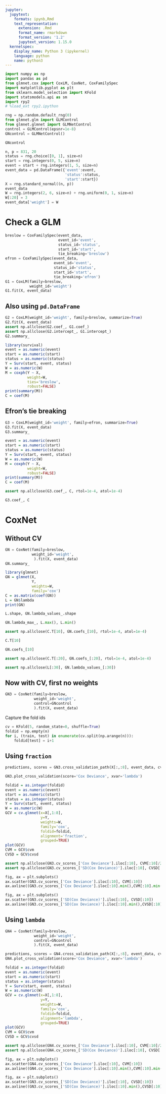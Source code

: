 ```yaml
---
jupyter:
  jupytext:
    formats: ipynb,Rmd
    text_representation:
      extension: .Rmd
      format_name: rmarkdown
      format_version: '1.2'
      jupytext_version: 1.15.0
  kernelspec:
    display_name: Python 3 (ipykernel)
    language: python
    name: python3
---
```


```python
import numpy as np
import pandas as pd
from glmnet.cox import CoxLM, CoxNet, CoxFamilySpec
import matplotlib.pyplot as plt
from sklearn.model_selection import KFold
import statsmodels.api as sm
import rpy2
# %load_ext rpy2.ipython

rng = np.random.default_rng(0)
from glmnet.glm import GLMControl
from glmnet.glmnet import GLMNetControl
control = GLMControl(epsnr=1e-8)
GNcontrol = GLMNetControl()
```

```python
GNcontrol
```

```python
n, p = 831, 20
status = rng.choice([0, 1], size=n)
start = rng.integers(0, 5, size=n)
event = start + rng.integers(1, 5, size=n) 
event_data = pd.DataFrame({'event':event,
                           'status':status,
                           'start':start})
X = rng.standard_normal((n, p))
event_data
W = rng.integers(2, 6, size=n) + rng.uniform(0, 1, size=n)
W[:20] = 3
event_data['weight'] = W
```

# Check a GLM

```python
breslow = CoxFamilySpec(event_data,
                        event_id='event',
                        status_id='status',
                        start_id='start',
                        tie_breaking='breslow')
efron = CoxFamilySpec(event_data,
                      event_id='event',
                      status_id='status',
                      start_id='start',
                      tie_breaking='efron')
G1 = CoxLM(family=breslow,
           weight_id='weight')
G1.fit(X, event_data)
```

## Also using `pd.DataFrame`

```python
G2 = CoxLM(weight_id='weight', family=breslow, summarize=True)
G2.fit(X, event_data)
assert np.allclose(G2.coef_, G1.coef_)
assert np.allclose(G2.intercept_, G1.intercept_)
G2.summary_
```



```r
library(survival)
event = as.numeric(event)
start = as.numeric(start)
status = as.numeric(status)
Y = Surv(start, event, status)
W = as.numeric(W)
M = coxph(Y ~ X,
          weight=W,
          ties='breslow',
          robust=FALSE)
print(summary(M))
C = coef(M)
```

## Efron's tie breaking

```python
G3 = CoxLM(weight_id='weight', family=efron, summarize=True)
G3.fit(X, event_data)
G3.summary_
```

```r
event = as.numeric(event)
start = as.numeric(start)
status = as.numeric(status)
Y = Surv(start, event, status)
W = as.numeric(W)
M = coxph(Y ~ X,
          weight=W,
          robust=FALSE)
print(summary(M))
C = coef(M)
```

```python
assert np.allclose(G3.coef_, C, rtol=1e-4, atol=1e-4)

```

```python
G3.coef_, C
```

# CoxNet

## Without CV

```python
GN = CoxNet(family=breslow,
            weight_id='weight',
             ).fit(X, event_data)
GN.summary_
```

```r
library(glmnet)
GN = glmnet(X, 
            Y, 
            weights=W, 
            family='cox')
C = as.matrix(coef(GN))
L = GN$lambda
print(GN)
```

```python
L.shape, GN.lambda_values_.shape
```

```python
GN.lambda_max_, L.max(), L.min()
```

```python
assert np.allclose(C.T[10], GN.coefs_[10], rtol=1e-4, atol=1e-4)
```

```python
C.T[10]
```

```python
GN.coefs_[10]
```

```python
assert np.allclose(C.T[:20], GN.coefs_[:20], rtol=1e-4, atol=1e-4)

```

```python
assert np.allclose(L[:30], GN.lambda_values_[:30])
```

## Now with CV, first no weights

```python
GN3 = CoxNet(family=breslow,
             weight_id='weight',
             control=GNcontrol
             ).fit(X, event_data)

```

Capture the fold ids

```python
cv = KFold(5, random_state=0, shuffle=True)
foldid = np.empty(n)
for i, (train, test) in enumerate(cv.split(np.arange(n))):
    foldid[test] = i+1
```

## Using `fraction`

```python
predictions, scores = GN3.cross_validation_path(X[:,:8], event_data, cv=cv, alignment='fraction');
```

```python
GN3.plot_cross_validation(score='Cox Deviance', xvar='lambda')
```

```r
foldid = as.integer(foldid)
event = as.numeric(event)
start = as.numeric(start)
status = as.integer(status)
Y = Surv(start, event, status)
W = as.numeric(W)
GCV = cv.glmnet(x=X[,1:8],
                y=Y,
                weights=W,
                family='cox',
                foldid=foldid,
                alignment='fraction',
                grouped=TRUE)
plot(GCV)
CVM = GCV$cvm
CVSD = GCV$cvsd
```

```python
assert np.allclose(GN3.cv_scores_['Cox Deviance'].iloc[:10], CVM[:10]/2, rtol=1e-3, atol=1e-3)
assert np.allclose(GN3.cv_scores_['SD(Cox Deviance)'].iloc[:10], CVSD[:10]/2, rtol=1e-3, atol=1e-3) 
```

```python
fig, ax = plt.subplots()
ax.scatter(GN3.cv_scores_['Cox Deviance'].iloc[:10], CVM[:10])
ax.axline((GN3.cv_scores_['Cox Deviance'].iloc[:10].min(),CVM[:10].min()),slope=0.5, ls='--', c='k')

```

```python
fig, ax = plt.subplots()
ax.scatter(GN3.cv_scores_['SD(Cox Deviance)'].iloc[:10], CVSD[:10])
ax.axline((GN3.cv_scores_['SD(Cox Deviance)'].iloc[:10].min(),CVSD[:10].min()),slope=0.5, ls='--', c='k')

```

## Using `lambda`

```python
GN4 = CoxNet(family=breslow,
             weight_id='weight',
             control=GNcontrol
             ).fit(X, event_data)

predictions, scores = GN4.cross_validation_path(X[:,:8], event_data, cv=cv, alignment='lambda');
GN4.plot_cross_validation(score='Cox Deviance', xvar='lambda')
```

```r
foldid = as.integer(foldid)
event = as.numeric(event)
start = as.numeric(start)
status = as.integer(status)
Y = Surv(start, event, status)
W = as.numeric(W)
GCV = cv.glmnet(x=X[,1:8],
                y=Y,
                weights=W,
                family='cox',
                foldid=foldid,
                alignment='lambda',
                grouped=TRUE)
plot(GCV)
CVM = GCV$cvm
CVSD = GCV$cvsd

```

```python
assert np.allclose(GN4.cv_scores_['Cox Deviance'].iloc[:10], CVM[:10]/2, rtol=1e-3, atol=1e-3)
assert np.allclose(GN4.cv_scores_['SD(Cox Deviance)'].iloc[:10], CVSD[:10]/2, rtol=1e-3, atol=1e-3) 
```

```python
fig, ax = plt.subplots()
ax.scatter(GN4.cv_scores_['Cox Deviance'].iloc[:10], CVM[:10])
ax.axline((GN4.cv_scores_['Cox Deviance'].iloc[:10].min(),CVM[:10].min()),slope=0.5, ls='--', c='k')

```

```python
fig, ax = plt.subplots()
ax.scatter(GN3.cv_scores_['SD(Cox Deviance)'].iloc[:10], CVSD[:10])
ax.axline((GN3.cv_scores_['SD(Cox Deviance)'].iloc[:10].min(),CVSD[:10].min()),slope=0.5, ls='--', c='k')

```

```python

```
